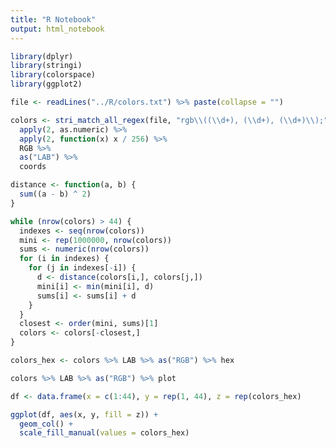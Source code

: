 ```yaml
---
title: "R Notebook"
output: html_notebook
---
```


```r
library(dplyr)
library(stringi)
library(colorspace)
library(ggplot2)
```

```r
file <- readLines("../R/colors.txt") %>% paste(collapse = "")

colors <- stri_match_all_regex(file, "rgb\\((\\d+), (\\d+), (\\d+)\\);")[[1]][,2:4] %>% 
  apply(2, as.numeric) %>% 
  apply(2, function(x) x / 256) %>%
  RGB %>% 
  as("LAB") %>%
  coords

distance <- function(a, b) {
  sum((a - b) ^ 2)
}

while (nrow(colors) > 44) {
  indexes <- seq(nrow(colors))
  mini <- rep(1000000, nrow(colors))
  sums <- numeric(nrow(colors))
  for (i in indexes) {
    for (j in indexes[-i]) {
      d <- distance(colors[i,], colors[j,])
      mini[i] <- min(mini[i], d)
      sums[i] <- sums[i] + d
    }
  }
  closest <- order(mini, sums)[1]
  colors <- colors[-closest,]
}

colors_hex <- colors %>% LAB %>% as("RGB") %>% hex

colors %>% LAB %>% as("RGB") %>% plot
```

```r
df <- data.frame(x = c(1:44), y = rep(1, 44), z = rep(colors_hex)

ggplot(df, aes(x, y, fill = z)) +
  geom_col() +
  scale_fill_manual(values = colors_hex)
```

